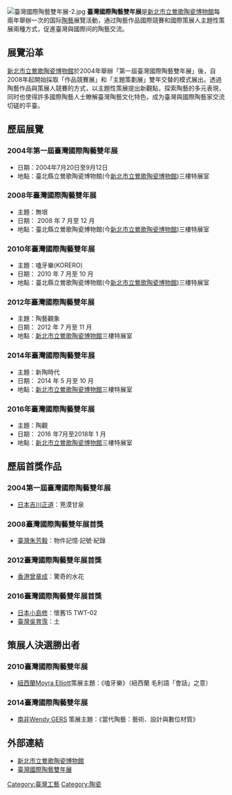 {{article issues
|
{{Update|time=2015-01-07}}
{{Unreferenced|time=2021-08-20T01:18:29+00:00}}
}}
[[File:臺灣國際陶藝雙年展-2.jpg|thumb]]
'''臺灣國際陶藝雙年展'''是[[新北市立鶯歌陶瓷博物館|新北市立鶯歌陶瓷博物館]]每兩年舉辦一次的国际[[陶藝|陶藝]]展覽活動，通过陶藝作品國際競賽和國際策展人主題性策展兩種方式，促進臺灣與國際间的陶藝交流。

== 展覽沿革 ==

[[新北市立鶯歌陶瓷博物館|新北市立鶯歌陶瓷博物館]]於2004年舉辦「第一屆臺灣國際陶藝雙年展」後，自2008年起開始採取「作品競賽展」和「主題策劃展」雙年交替的模式展出。透過陶藝作品與策展人競賽的方式，以主題性策展提出新觀點，探索陶藝的多元表現，同时也使得許多國際陶藝人士瞭解臺灣陶藝文化特色，成为臺灣與國際陶藝家交流切磋的平臺。

== 歷屆展覽 ==
=== 2004年第一屆臺灣國際陶藝雙年展 ===
*日期：2004年7月20日至9月12日
*地點：臺北縣立鶯歌陶瓷博物館(今[[新北市立鶯歌陶瓷博物館|新北市立鶯歌陶瓷博物館]])三樓特展室

=== 2008年臺灣國際陶藝雙年展 ===
*主題：無垠
*日期： 2008 年 7 月至 12 月
*地點：臺北縣立鶯歌陶瓷博物館(今[[新北市立鶯歌陶瓷博物館|新北市立鶯歌陶瓷博物館]])三樓特展室

=== 2010年臺灣國際陶藝雙年展 ===
*主題：嗑牙樂(KORERO)
*日期： 2010 年 7 月至 10 月
*地點：臺北縣立鶯歌陶瓷博物館(今[[新北市立鶯歌陶瓷博物館|新北市立鶯歌陶瓷博物館]])三樓特展室

=== 2012年臺灣國際陶藝雙年展 ===
*主題：陶藝觀象
*日期： 2012 年 7 月至 11 月
*地點：[[新北市立鶯歌陶瓷博物館|新北市立鶯歌陶瓷博物館]]三樓特展室

=== 2014年臺灣國際陶藝雙年展 ===
*主題：新陶時代
*日期： 2014 年 5 月至 10 月
*地點：[[新北市立鶯歌陶瓷博物館|新北市立鶯歌陶瓷博物館]]三樓特展室

=== 2016年臺灣國際陶藝雙年展 ===
*主題：陶觀
*日期： 2016 年7月至2018年 1 月
*地點：[[新北市立鶯歌陶瓷博物館|新北市立鶯歌陶瓷博物館]]三樓特展室

== 歷屆首獎作品 ==
=== 2004第一屆臺灣國際陶藝雙年展 ===
*[[日本|日本]][[吉川正道|吉川正道]]：茺漠甘泉

=== 2008臺灣國際陶藝雙年展首獎 ===
*[[臺灣|臺灣]][[朱芳毅|朱芳毅]]：物件記憶‧記號‧紀錄

=== 2012臺灣國際陶藝雙年展首獎 ===
*[[香港|香港]][[曾章成|曾章成]]：驚奇的水花 

=== 2016臺灣國際陶藝雙年展首獎 ===
*[[日本|日本]][[小島修|小島修]]：懷舊15 TWT-02 
*[[臺灣|臺灣]][[吳育霈|吳育霈]]：土

== 策展人決選勝出者 ==
=== 2010臺灣國際陶藝雙年展 ===
*[[紐西蘭|紐西蘭]][[莫雅拉‧伊利歐|Moyra Elliott]]策展主題：《嗑牙樂》（紐西蘭 毛利語「會話」之意）

=== 2014臺灣國際陶藝雙年展 ===
*[[南非|南非]][[Wendy_GERS|Wendy GERS]] 策展主題：《當代陶藝：藝術、設計與數位材質》

== 外部連結 ==
*[http://www.ceramics.ntpc.gov.tw/Index.ycm 新北市立鶯歌陶瓷博物館]
*[https://web.archive.org/web/20160719165917/http://public.ceramics.ntpc.gov.tw/biennale/ 臺灣國際陶藝雙年展]

[[Category:臺灣工藝|Category:臺灣工藝]]
[[Category:陶瓷|Category:陶瓷]]